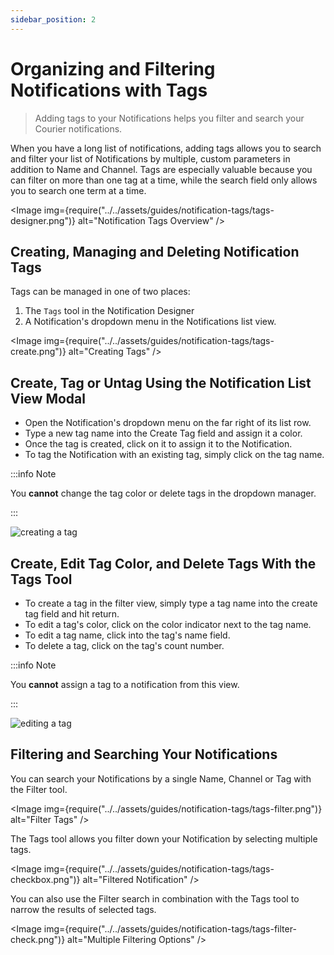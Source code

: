 ```yaml
---
sidebar_position: 2
---
```



# Organizing and Filtering Notifications with Tags

> Adding tags to your Notifications helps you filter and search your Courier notifications.

When you have a long list of notifications, adding tags allows you to search and filter your list of Notifications by multiple, custom parameters in addition to Name and Channel. Tags are especially valuable because you can filter on more than one tag at a time, while the search field only allows you to search one term at a time.

<Image
  img={require("../../assets/guides/notification-tags/tags-designer.png")}
  alt="Notification Tags Overview"
/>

## Creating, Managing and Deleting Notification Tags

Tags can be managed in one of two places: 

1. The `Tags` tool in the Notification Designer 
2. A Notification's dropdown menu in the Notifications list view.

<Image
  img={require("../../assets/guides/notification-tags/tags-create.png")}
  alt="Creating Tags"
/>

## Create, Tag or Untag Using the Notification List View Modal

- Open the Notification's dropdown menu on the far right of its list row.
- Type a new tag name into the Create Tag field and assign it a color.
- Once the tag is created, click on it to assign it to the Notification.
- To tag the Notification with an existing tag, simply click on the tag name.   

:::info Note

You **cannot** change the tag color or delete tags in the dropdown manager.

:::

<GifWrapper width={1129} height={827} caption="Creating a Notification Tag">

![creating a tag](../../assets/guides/notification-tags/tags-create-edit.gif)

</GifWrapper>

## Create, Edit Tag Color, and Delete Tags With the Tags Tool

- To create a tag in the filter view, simply type a tag name into the create tag field and hit return. 
- To edit a tag's color, click on the color indicator next to the tag name.
- To edit a tag name, click into the tag's name field.
- To delete a tag, click on the tag's count number.

:::info Note

You **cannot** assign a tag to a notification from this view. 

:::

<GifWrapper width={1144} height={875} caption="Editing a Notification Tag">

![editing a tag](../../assets/guides/notification-tags/tags-edit.gif)

</GifWrapper>

## Filtering and Searching Your Notifications

You can search your Notifications by a single Name, Channel or Tag with the Filter tool.

<Image
  img={require("../../assets/guides/notification-tags/tags-filter.png")}
  alt="Filter Tags"
/>

The Tags tool allows you filter down your Notification by selecting multiple tags.

<Image
  img={require("../../assets/guides/notification-tags/tags-checkbox.png")}
  alt="Filtered Notification"
/>

You can also use the Filter search in combination with the Tags tool to narrow the results of selected tags.

<Image
  img={require("../../assets/guides/notification-tags/tags-filter-check.png")}
  alt="Multiple Filtering Options"
/>